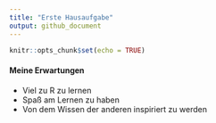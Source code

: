 ```yaml
---
title: "Erste Hausaufgabe"
output: github_document
---
```


```r
knitr::opts_chunk$set(echo = TRUE)
```
#### Meine Erwartungen

* Viel zu R zu lernen
* Spaß am Lernen zu haben
* Von dem Wissen der anderen inspiriert zu werden



